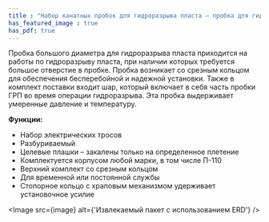 ```yaml
---
title : "Набор канатных пробок для гидроразрыва пласта – пробка для гидроразрыва большого диаметра"
has_featured_image : true
has_pdf: true
---
```


Пробка большого диаметра для гидроразрыва пласта приходится на работы по гидроразрыву пласта, при наличии которых требуется большое отверстие в пробке. Пробка возникает со срезным кольцом для обеспечения бесперебойной и надежной установки. Также в комплект поставки входит шар, который включает в себя часть пробки ГРП во время операции гидроразрыва. Эта пробка выдерживает умеренные давление и температуру.

**Функции:**

* Набор электрических тросов
* Разбуриваемый
* Целевые плашки – закалены только на определенное плетение
* Комплектуется корпусом любой марки, в том числе П-110
* Верхний комплект со срезным кольцом
* Для временной или постоянной службы
* Стопорное кольцо с храповым механизмом удерживает установочное усилие


<Image src={image} alt={'Извлекаемый пакет с использованием ERD'} />